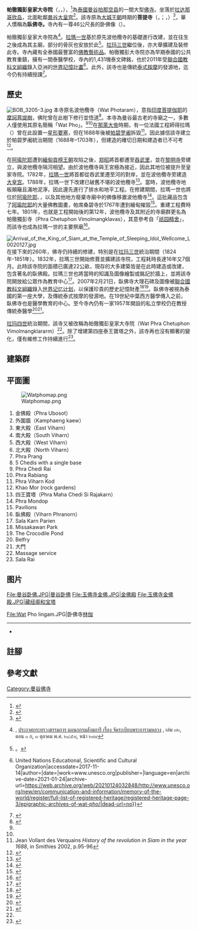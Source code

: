 {{Infobox Buddhist temple
| name             =帕徹獨彭皇家大寺院
| native_name      =วัดพระเชตุพนวิมลมังคลารามราชวรมหาวิหาร
| logo             =
| logosize         =
| img              =File:玉佛寺卧佛.JPG
| img_size         =240px
| img_capt         =帕徹獨彭大寺院的卧佛像
| mountain         =
| denomination     =[[上座部佛教|上座部佛教]]
| venerated        ={{link-th|帕徹獨彭大寺院卧佛殿|พระพุทธไสยาส วัดพระเชตุพนวิมลมังคลารามราชวรมหาวิหาร|卧佛殿}}<br>{{link-th|站佛寺|พระพุทธโลกนาถ}}
| founded          =1688年後
| founded_by = 未知<br>[[拉瑪一世|拉瑪一世]]（改建）
| closed           =
| website          =www.watpho.com
| founderpriest    =
| roshi            =
| abbot            =
| priest           =
| rinpoche         =
| reverend         =
| address          =[[曼谷|曼谷]][[拍那空縣|拍那空縣]]
| country          ={{THA}}
| coordinates      ={{coord|13|44|47|N|100|29|37|E|display=inline,title}}
| map_type = Thailand Bangkok
| map_size = 230px
| map_alt = 
| map_caption = Location within Bangkok
| founder          =
| pushpin_map      =

| pushpin_map_caption =
}}
{{Location map+|Bangkok|width=270|caption=臥佛寺在曼谷市的位置|float=right|places=
{{Location map~|Bangkok|lat_deg=13|lat_min=44|lat_sec=47|lon_deg=100|lon_min=29|lon_sec=37|position=left|label=臥佛寺|label_size=105}}
{{Location map~|Bangkok|lat_deg=13|lat_min=44|lat_sec=25|lon_deg=100|lon_min=31|lon_sec=0|position=right|mark=blue pog.svg|label=華喃峰車站}}
{{Location map~|Bangkok|lat_deg=13|lat_min=41|lat_sec=33|lon_deg=100|lon_min=45|lon_sec=0|position=left|mark=blue pog.svg|label=蘇凡納布米機場}}}}
'''帕徹獨彭皇家大寺院'''{{efn|官方手冊中文字轉寫}}（{{lang-th|วัดพระเชตุพนวิมลมังคลารามราชวรมหาวิหาร}}，{{RTGS|Wat Phra Chettuphon Wimonmangkhlaram Ratchaworamahawihan}}，{{IPA-th|wát pʰráʔ tɕʰê:t.tù.pʰon wíʔ.mon.maŋ.kʰlaː.raːm râːt.tɕʰá.wɔː.ráʔ.má.hǎː.wíʔ.hǎːn|IPA}}），<ref>{{cite web|title=พระนอนวัดโพธิ์ |trans-title=The Reclining Buddha at Wat Pho |date=2012-12-27 |accessdate=2013-01-13 |publisher={{tsl|en|Royal Institute of Thailand||Royal Institute of Thailand}} |url=http://www.royin.go.th/th/knowledge/detail.php?ID=5269 |quote=วัดพระเชตุพนวิมลมังคลาราม (อ่านว่า พฺระ-เชด-ตุ-พน-วิ-มน-มัง-คฺลา-ราม) ["วัดพระเชตุพนวิมลมังคลาราม (pronounced: wat-phra-chet-tu-phon-wi-mon-mang-khla-ram)"] |deadurl=yes |archiveurl=https://web.archive.org/web/20131017010112/http://www.royin.go.th/th/knowledge/detail.php?ID=5269 |archivedate=2013-10-17 |df= }}</ref>為[[泰國|泰國]][[曼谷|曼谷]][[拍那空县|拍那空县]]的一間大型[[佛寺|佛寺]]。坐落於[[拉达那哥欣岛|拉达那哥欣岛]]，北面毗鄰[[曼谷大皇宫|曼谷大皇宫]]<ref name="Liedtke">{{Cite book |last=Liedtke |first=Marcel |authorlink= |title=Thailand- The East (English Edition) |year=2011 |publisher=Books on Demand GmbH |location=Norderstedt |isbn=978-3-8423-7029-6 |url=https://books.google.com/books?id=KlspiSV3RP0C&pg=PA56#v=onepage&q&f=false |page=56 |access-date=2017-11-14 |archive-date=2021-01-24 |archive-url=https://web.archive.org/web/20210124032836/https://books.google.com/books?id=KlspiSV3RP0C&pg=PA56#v=onepage&q&f=false |dead-url=no }}</ref>。該寺原為[[大城王朝|大城王朝]]時期的'''菩提寺'''（{{lang-th|วัดโพธาราม}}，{{lang-en|Wat Photaram}}；{{lang-th|วัดโพธิ์}}，{{lang-en|Wat Pho}}）<ref name="walking tour">{{cite book |url= https://books.google.com/books?id=fc2IAAAAQBAJ&pg=PA82#v=onepage&q&f=false |title=A Walking Tour Bangkok: Sketches of the city’s architectural treasures|author= Gregory Byrne Bracken|publisher=Marshall Cavendish Corp |page=|date=December 1, 2010 |isbn=978-9814302227 }}</ref>，華人慣稱為'''臥佛寺。'''寺內有一尊46公尺長的卧佛像（{{lang-th|พระพุทธไสยาส}}）。

帕徹獨彭皇家大寺院為{{link-th|皇家佛寺|พระอารามหลวง}}<ref>{{tsl|th|ราชกิจจานุเบกษา||ราชกิจจานุเบกษา}}, [http://www.ratchakitcha.soc.go.th/DATA/PDF/2458/A/284.PDF ประกาศกระทรวงธรรมการ แผนกกรมสังฆการี เรื่อง จัดระเบียบพระอารามหลวง] {{Wayback|url=http://www.ratchakitcha.soc.go.th/DATA/PDF/2458/A/284.PDF |date=20210124032837 }}, เล่ม ๓๒, ตอน ๐ ก, ๓ ตุลาคม พ.ศ. ๒๔๕๘, หน้า ๒๘๙</ref>。[[拉瑪一世|拉瑪一世]]基於原先波他欖寺的基礎進行改建，並在往生之後成為其主廟，部分的骨灰也安放於此<ref>{{cite web |url=http://www.thaibuddhist.com/the-ashes-of-the-thai-kings/ |title=The Ashes of the Thai Kings |work=Buddhism in Thailand |access-date=2017-11-14 |archive-url=https://web.archive.org/web/20171027160058/http://www.thaibuddhist.com/the-ashes-of-the-thai-kings/ |archive-date=2017-10-27 |dead-url=yes }}。</ref>。[[拉玛三世|拉玛三世]]繼位後，亦大舉擴建及裝修此寺。寺內藏有全泰國最豐富的[[佛教藝術|佛教藝術品]]。帕徹獨彭大寺院亦為早期泰國的公共教育重鎮，擁有一間泰醫學校，寺內的1,431塊泰文碑銘，也於2011年受[[聯合國教育、科學及文化組織|聯合國教科文組織]]錄入亞洲的[[世界記憶計畫|世界記憶計畫]]<ref>{{Cite web|url=http://www.unesco.org/new/en/communication-and-information/memory-of-the-world/register/full-list-of-registered-heritage/registered-heritage-page-3/epigraphic-archives-of-wat-pho/|title=Epigraphic Archives of Wat Pho {{!}} United Nations Educational, Scientific and Cultural Organization|accessdate=2017-11-14|author=|date=|work=www.unesco.org|publisher=|language=en|archive-date=2021-01-24|archive-url=https://web.archive.org/web/20210124032848/http://www.unesco.org/new/en/communication-and-information/memory-of-the-world/register/full-list-of-registered-heritage/registered-heritage-page-3/epigraphic-archives-of-wat-pho/|dead-url=no}}</ref>。此外，該寺也是傳統[[泰式按摩|泰式按摩]]的發源地，迄今仍有持續授課<ref name="Frommers">{{Cite book |last=Emmons|first=Ron |authorlink= |title=Frommer's Thailand|url=https://archive.org/details/frommersthailand0000emmo|year=2010|publisher=Wiley Publishing Inc.|location=NJ |isbn=978-0-470-53766-4|pages=[https://archive.org/details/frommersthailand0000emmo/page/126 126]–127}}</ref>。

==歷史==
[[File:BOB_3205-3.jpg|thumb]]
本寺原名波他欖寺（Wat Photaram），意指[[印度|印度]][[菩提伽耶|菩提伽耶]]的[[摩訶菩提樹|摩訶菩提樹]]，佛陀曾在此樹下修行並悟道{{sfn|Matics|1979|pp=1–2}}<ref name="O'Neil">{{Cite book|last=O'Neil|first=Maryvelma Smith|authorlink=|title=Bangkok: a cultural history|year=2008|publisher=Oxford University Press|location=New York|isbn=978-0-19-534251-2|url=https://books.google.com/books?id=4t1oAgAAQBAJ&pg=PA116|page=116-118|access-date=2017-11-30|archive-date=2021-01-24|archive-url=https://web.archive.org/web/20210124032851/https://books.google.com/books?id=4t1oAgAAQBAJ&pg=PA116|dead-url=no}}</ref>。本寺為曼谷最古老的寺廟之一，多數人僅使用其原名簡稱「Wat Pho」。<ref name="walking tour"/><ref name="rough guide"/>在[[那萊王|那萊大帝]]時期，有一位法國工程師得拉瑪（{{lang|fr|De Lamar}}）曾在此設置一[[星形要塞|星形要塞]]，但在1688年{{tsl|en|Siege of Bangkok|曼谷圍城戰}}後被[[帕碧罗阇|帕碧罗阇]]拆毀<ref>Jean Vollant des Verquains ''History of the revolution in Siam in the year 1688'', in Smithies 2002, p.95-96</ref>。因此據信該寺建立於帕碧罗阇統治期間（1688年–1703年），但建造的確切日期和建造者已不可考{{sfn|Matics|1979|pp=1–2}}<ref>{{cite web|url=http://www.unescobkk.org/communication-and-information/resources/ci-resources/ci-news/news-details/article/thailand-celebrates-wat-pho-as-unesco-memory-of-the-world/ |archive-url=https://web.archive.org/web/20120419132732/http://www.unescobkk.org/communication-and-information/resources/ci-resources/ci-news/news-details/article/thailand-celebrates-wat-pho-as-unesco-memory-of-the-world/ |dead-url=yes |archive-date=19 April 2012 |title=Thailand celebrates Wat Pho as UNESCO Memory of the World |date=5 January 2012 |work=UNESCO }}</ref>。

在[[阿瑜陀耶|阿瑜陀耶]]遭到[[緬甸|緬甸]][[貢榜王朝|貢榜王朝]]攻陷之後，[[郑昭|郑昭]]將首都遷至[[吞武里|吞武里]]，並在[[黎明寺|黎明寺]]旁建立{{tsl|en|Phra Racha Wang Derm|原王宮|王宮}}，與波他欖寺隔河相望。由於波他欖寺與王宮極為接近，因此其地位被提升至皇家寺院{{sfn|Matics|1979|pp=1–2}}。1782年，[[拉瑪一世|拉瑪一世]]將首都從吞武里遷至河的對岸，並在波他欖寺旁建造[[曼谷大皇宫|大皇宫]]。1788年，拉瑪一世下改建已破舊不堪的波他欖寺<ref name="watpho">{{cite web |url=http://www.watpho.com/history_of_watpho.php?lang=en |title=History of Wat Pho |work=Wat Pho official site |access-date=2017-11-30 |archive-url=https://web.archive.org/web/20171009101656/http://www.watpho.com/history_of_watpho.php?lang=en |archive-date=2017-10-09 |dead-url=yes }}</ref>。當時，波他欖寺地板顛簸且滿地泥濘，因此還先進行了排水和地平工程。在修建期間，拉瑪一世也將位於[[阿瑜陀耶古城|阿瑜陀耶]]、{{tsl|en|Sukhothai Historical Park|歷史遺跡公園|素可泰}}，以及其他地方廢棄寺廟中的佛像移置波他欖寺<ref name=renown>{{cite web |url=https://www.renown-travel.com/temples/wat-pho.html |title=Wat Pho: The temple of the Reclining Buddha |work=Renown Travel |access-date=2017-11-19 |archive-date=2021-01-24 |archive-url=https://web.archive.org/web/20210124032906/https://www.renown-travel.com/temples/wat-pho.html |dead-url=no }}</ref>。這批藏品包含了[[大城王朝|阿瑜陀耶]]{{le|帕席桑碧寺|Wat Phra Si Sanphet}}的大量佛教圖畫，帕席桑碧寺於1767年遭到緬甸摧毀<ref>{{Cite book |last=Beek |first=Steve Van |authorlink= |author2=Luca Invernizzi  |title= The arts of Thailand |year=2001|publisher= |location=|isbn=|url=https://books.google.com/books?id=DgIyCN5k5JwC|page=26}}</ref>。重建工程費時七年。1801年，也就是工程開始後的第12年，波他欖寺及其附近的寺廟群更名為帕徹獨彭寺（Phra Chetuphon Vimolmangklavas），其意參考自「[[祇园精舍|祇园精舍]]」，而該寺也成為拉瑪一世的主要祭廟{{sfn|Matics|1979|p=3}}<ref>{{cite web |url=http://www.watpho.com/stone_inscription.php?lang=en |title=Stone Inscription: Documentary Heritage |work=Wat Pho official site |access-date=2017-11-19 |archive-url=https://web.archive.org/web/20171027102457/http://www.watpho.com/stone_inscription.php?lang=en |archive-date=2017-10-27 |dead-url=yes }}</ref>。

[[File:Arrival_of_the_King_of_Siam_at_the_Temple_of_Sleeping_Idol_Wellcome_L0020127.jpg|thumb]]
在接下來的260年，佛寺仍持續的修建，特別是在[[拉玛三世|拉玛三世]]統治期間（1824年-1851年）。1832年，拉瑪三世開始修葺並擴建該寺院，工程耗時長達16年又7個月。此時該寺院的面積已廣達22公畝，現存的大多建築皆是在此時建造或改建，包含著名的臥佛殿。拉瑪三世也將當時的知識及圖像繪製或銘記於牆上，並將該寺院開放給公眾作為教育中心<ref name="rough guide">{{cite book |url=https://books.google.com/books?id=cozDPTpRdM0C&pg=PA90#v=onepage&q&f=false |title=The Rough Guide to Thailand|authors= Paul Gray, Lucy Ridout |publisher=Rough Guide |year= 2012|isbn=978-1405390101 }}</ref>{{RP|90}}。2007年2月21日，臥佛寺大理石碑及圖像被[[聯合國教科文組織|聯合國教科文組織]]錄入[[世界记忆计划|世界记忆计划]]，以保護珍貴的歷史記憶財產<ref name="thaipr">{{cite web |url=http://thailand.prd.go.th/view_inside.php?id=3309  |archiveurl=https://web.archive.org/web/20080413145004/http://thailand.prd.go.th/view_inside.php?id=3309 |archivedate=13 April 2008 |title=Global Recognition of Wat Pho in Thailand as a "Memory of the World" |work=Thailand's Government Public Relations Department}}</ref><ref>{{cite web |url=http://www.jarukwatpho.com/index.php |title=Introduction |work=Jarukwatpho.com |access-date=2017-11-19 |archive-date=2017-12-07 |archive-url=https://web.archive.org/web/20171207071124/http://www.jarukwatpho.com/index.php }}</ref>。臥佛寺被視為泰國的第一座大學，及傳統泰式按摩的發源地。在19世紀中葉西方醫學傳入之前，臥佛寺也是醫學教育的中心。至今寺內仍有一家1957年開設的私立學校仍在教授傳統泰醫學<ref name="Brock">{{Cite book |url=https://books.google.com/books?id=JkSk4euA-TEC&pg=PA603#v=onepage&q&f=false |last=Brockman |first=Norbert C. |authorlink= |title=Encyclopedia of Sacred Places |year=2011 |publisher=ABC-CLIO, LLC |location=California |isbn=978-1-59884-655-3 |pages=302–304 |access-date=2017-11-30 |archive-date=2019-06-14 |archive-url=https://web.archive.org/web/20190614024600/https://books.google.com/books?id=JkSk4euA-TEC&pg=PA603#v=onepage&q&f=false |dead-url=no }}</ref><ref name="sights2">{{cite book |title=The Sights of Rattanakosin |author=Committee for the Rattanakosin Bicentennial Celebration |year= 1982 |page=145 }}</ref>。

[[拉玛四世|拉玛四世]]統治期間，該寺又被改稱為帕徹獨彭皇家大寺院（Wat Phra Chetuphon Vimolmangklararm）<ref name="watpho"/>。除了增建第四座泰王寶塔之外，該寺再也沒有顯著的變化，僅有維修工作持續進行<ref name="delights1">{{cite web |url=http://www.thailand-delights.com/page1274.html |title=Wat Pho, Sanam Chai Road, Bangkok, Thailand |work=Thailand Delights |access-date=2017-11-19 |archive-date=2019-06-04 |archive-url=https://web.archive.org/web/20190604122327/http://www.thailand-delights.com/page1274.html |dead-url=no }}</ref>。

== 建築群 ==

== 平面圖 ==
[[File:Watphomap.png|thumb]]
#金佛殿（Phra Ubosot）
#外圍牆（Kamphaeng kaew）
#東大殿（East Viharn）
#南大殿（South Viharn）
#西大殿（West Viharn）
#北大殿（North Viharn）
#Phra Prang
#5 Chedis with a single base
#Phra Chedi Rai
#Phra Rabiang
#Phra Viharn Kod
#Khao Mor (rock gardens)
#四王寶塔（Phra Maha Chedi Si Rajakarn）
#Phra Mondop
#Pavilions
#臥佛殿（Viharn Phranorn）
#Sala Karn Parien
#Missakawan Park
#The Crocodile Pond
#Belfry
#大門
#Massage service
#Sala Rai

==图片==
<gallery>
File:曼谷卧佛.JPG|曼谷卧佛
File:玉佛寺金佛.JPG|金佛殿
File:玉佛寺金佛殿.JPG|藏经阁和宝塔

File:Wat Pho lingam.JPG|卧佛寺[[林伽|林伽]]

</gallery>

----
*{{OSM|w|196820698}}
== 註腳 ==
{{notelist}}
{{Reflist|group="nb"}}

== 參考文獻 ==
{{commonscat|Wat_Pho|卧佛寺}}

{{Portal box|泰國|佛教|建筑}}
[[Category:曼谷佛寺|Category:曼谷佛寺]]